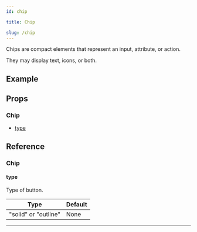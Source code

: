 ```yaml
---
id: chip

title: Chip

slug: /chip
---
```






Chips are compact elements that represent an input, attribute, or action.

They may display text, icons, or both.

## Example

<Usage />

## Props

### Chip

- [type](#type)

## Reference

### Chip

#### type

Type of button.

| Type                 | Default |
| -------------------- | ------- |
| "solid" or "outline" | None    |

---
